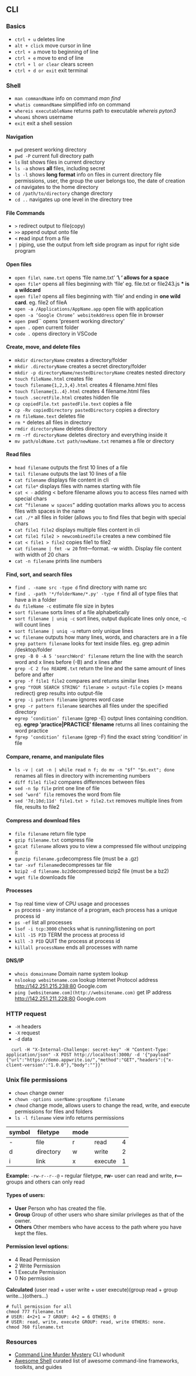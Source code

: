 
## CLI

### Basics

- `ctrl + u` deletes line
- `alt + click` move cursor in line
- `ctrl + a` move to beginning of line
- `ctrl + e` move to end of line
- `ctrl + l or clear` clears screen
- `ctrl + d or exit` exit terminal

### Shell

- `man commandName` info on command _man find_
- `whatis commandName` simplified info on command
- `whereis executableName` returns path to executable _whereis pyton3_
- `whoami` shows username
- `exit` exit a shell session

#### Navigation

- `pwd` present working directory
- `pwd -P` current full directory path
- `ls` list shows files in current directory
- `ls -a` shows **all** files, including secret
- `ls -l` shows **long format** info on files in current directory file permissions, user, the group the user belongs too, the date of creation
- `cd` navigates to the home directory
- `cd /path/to/directory` change directory
- `cd ..` navigates up one level in the directory tree

#### File Commands

- `>` redirect output to file(copy)
- `>>` append output onto file
- `<` **r**ead input from a file
- `|` piping, use the output from left side program as input for right side program

#### Open files

- `open file\ name.txt` opens ‘file name.txt’ ‘**\ ‘ allows for a space**
- `open file*` opens all files beginning with ‘file’ eg. file.txt or file243.js **\* is a wildcard**
- `open file?` opens all files beginning with ‘file’ and ending in **one wild card**. eg. file2 of fileA
- `open -a /Applications/AppName.app` open file with application
- `open -a ‘Google Chrome’ websiteAddress` open file in browser
- `open `pwd`` opens 'present working directory'
- `open .` open current folder
- `code .` opens directory in VSCode

#### Create, move, and delete files

- `mkdir directoryName` creates a directory/folder
- `mkdir .directoryName` creates a secret directory/folder
- `mkdir -p directoryName/nestedDirectoryName` creates nested directory
- `touch fileName.html` creates file
- `touch filename{1,2,3,4}.html` creates 4 filename.html files
- `touch filename{1..4}.html` creates 4 filename.html files
- `touch .secretFile.html` creates hidden file
- `cp copiedFile.txt pastedFile.text` copies a file
- `cp -Rv copiedDirectory pastedDirectory` copies a directory
- `rm fileName.text` deletes file
- `rm *` deletes all files in directory
- `rmdir directoryName` deletes directory
- `rm -rf directoryName` deletes directory and everything inside it
- `mv path/oldName.txt path/newName.txt` renames a file or directory

#### Read files

- `head filename` outputs the first 10 lines of a file
- `tail filename` outputs the last 10 lines of a file
- `cat filename` displays file content in cli
- `cat file*` displays files with names starting with file
- `cat < -` adding < before filename allows you to access files named with special chars
- `cat “filename w spaces”` adding quotation marks allows you to access files with spaces in the name
- `cat ./*` all files in folder (allows you to find files that begin with special chars
- `cat file1 file2` displays multiple files content in cli
- `cat file1 file2 > newcombinedfile` creates a new combined file
- `cat < file1 > file2` copies file1 to file2
- `cat filename | fmt -w 20` fmt—format. -w width. Display file content with width of 20 chars
- `cat -n filename` prints line numbers

#### Find, sort, and search files

- `find . -name src -type d` find directory with name src
- `find . -path '*/folderName/*.py' -type f` find all of type files that have a in a folder
- `du fileName -c` estimate file size in bytes
- `sort filename` sorts lines of a file alphabetically
- `sort filename | uniq -c` sort lines, output duplicate lines only once, -c will count lines
- `sort filename | uniq -u` return only unique lines
- `wc filename` outputs how many lines, words, and characters are in a file
- `grep pattern filename` looks for text inside files. eg. grep admin /desktop/folder
- `grep -B 0 -A 5 'searchWord' filename` return the line with the search word and x lines before (-B) and x lines after
- `grep -C 2 foo README.txt` return the line and the same amount of lines before and after
- `grep -f file1 file2` compares and returns similar lines
- `grep "YOUR SEARCH STRING" filename > output-file` copies (> means redirect) grep results into output-file
- `grep -i pattern filename` ignores word case
- `grep -r pattern filename` searches all files under the specified directory
- `egrep ‘condition’ filename` (grep -E) output lines containing condition. eg. **egrep ‘practice|PRACTICE’ filename** returns all lines containing the word practice
- `fgrep ‘condition’ filename` (grep -F) find the exact string ‘condition’ in file

#### Compare, rename, and manipulate files

- `ls -v | cat -n | while read n f; do mv -n "$f" "$n.ext"; done` renames all files in directory with incrementing numbers
- `diff file1 file2` compares differences between files
- `sed -n 5p file` print one line of file
- `sed ‘word’ file` removes the word from file
- `sed '7d;10d;11d' file1.txt > file2.txt` removes multiple lines from file, results to file2

#### Compress and download files

- `file filename` return file type
- `gzip filename.txt` compress file
- `gzcat filename` allows you to view a compressed file without unzipping it
- `gunzip filename.gz`decompress file (must be a .gz)
- `tar -xvf filename`decompresses tar file
- `bzip2 -d filename.bz2`decompressed bzip2 file (must be a bz2)
- `wget file` downloads file

#### Processes

- `Top` real time view of CPU usage and processes
- `ps` process - any instance of a program, each process has a unique process id
- `ps -ef` list all processes
- `lsof -i tcp:3000` checks what is running/listening on port
- `kill -15 PID` TERM the process at process id
- `kill -3 PID` QUIT the process at process id
- `killall processName` ends all processes with name

#### DNS/IP

- `whois domainname` Domain name system lookup
- `nslookup websitename.com` lookup Internet Protocol address http://142.251.215.238:80 Google.com
- `ping [websitename.com](http://websitename.com)` get IP address http://142.251.211.228:80 Google.com

### HTTP request

<Star text="curl stands for client URL" />

- `-H` headers
- `-X` request
- `-d` data

```
  curl -H "X-Internal-Challenge: secret-key" -H "Content-Type: application/json" -X POST http://localhost:3000/ -d '{"payload"{"url":"https://demo.appwrite.io/","method":"GET","headers":{"x-client-version":"1.0.0"},"body":""}}'
```

### Unix file permissions

- `chown` change owner
- `chown -options userName:groupName filename`
- `chmod` change mode, allows users to change the read, write, and execute permissions for files and folders
- `ls -l filename` view info returns permissions

| symbol | filetype  |     | mode |         |     |
| ------ | --------- | --- | ---- | ------- | --- |
| -      | file      |     | r    | read    | 4   |
| d      | directory |     | w    | write   | 2   |
| i      | link      |     | x    | execute | 1   |

**Example:** `-rw-r--r--@` **-** regular filetype, **rw-** user can read and write, **r—** groups and others can only read

#### Types of users:

- **User** Person who has created the file.
- **Group** Group of other users who share similar privileges as that of the owner.
- **Others** Other members who have access to the path where you have kept the files.

#### Permission level options:

- 4 Read Permission
- 2 Write Permission
- 1 Execute Permission
- 0 No permission

**Calculated** (user read + user write + user execute)(group read + group write…)(others…)

```shell
# full permission for all
chmod 777 filename.txt
# USER: 4+2+1 = 7 GROUP: 4+2 = 6 OTHERS: 0
# USER: read, write, execute GROUP: read, write OTHERS: none.
chmod 760 filename.txt

```

### Resources

- [Command Line Murder Mystery](https://github.com/veltman/principles) CLI whodunit
- [Awesome Shell](https://github.com/alebcay/awesome-shell) curated list of awesome command-line frameworks, toolkits, and guides
